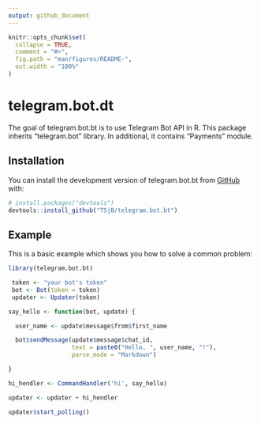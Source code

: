 ```yaml
---
output: github_document
---
```


<!-- README.md is generated from README.Rmd. Please edit that file -->

```r
knitr::opts_chunk$set(
  collapse = TRUE,
  comment = "#>",
  fig.path = "man/figures/README-",
  out.width = "100%"
)
```

# telegram.bot.dt

<!-- badges: start -->
<!-- badges: end -->

The goal of telegram.bot.bt is to use Telegram Bot API in R. This package inherits "telegram.bot" library. In additional, it contains "Payments" module.

## Installation

You can install the development version of telegram.bot.bt from [GitHub](https://github.com/) with:

``` r
# install.packages("devtools")
devtools::install_github("TSjB/telegram.bot.bt")

```

## Example

This is a basic example which shows you how to solve a common problem:

```r
library(telegram.bot.bt)

 token <- "your bot's token"
 bot <- Bot(token = token)
 updater <- Updater(token)

say_hello <- function(bot, update) {

  user_name <- update$message$from$first_name

  bot$sendMessage(update$message$chat_id, 
                  text = paste0("Hello, ", user_name, "!"), 
                  parse_mode = "Markdown")

}

hi_hendler <- CommandHandler('hi', say_hello)

updater <- updater + hi_hendler

updater$start_polling()
```


